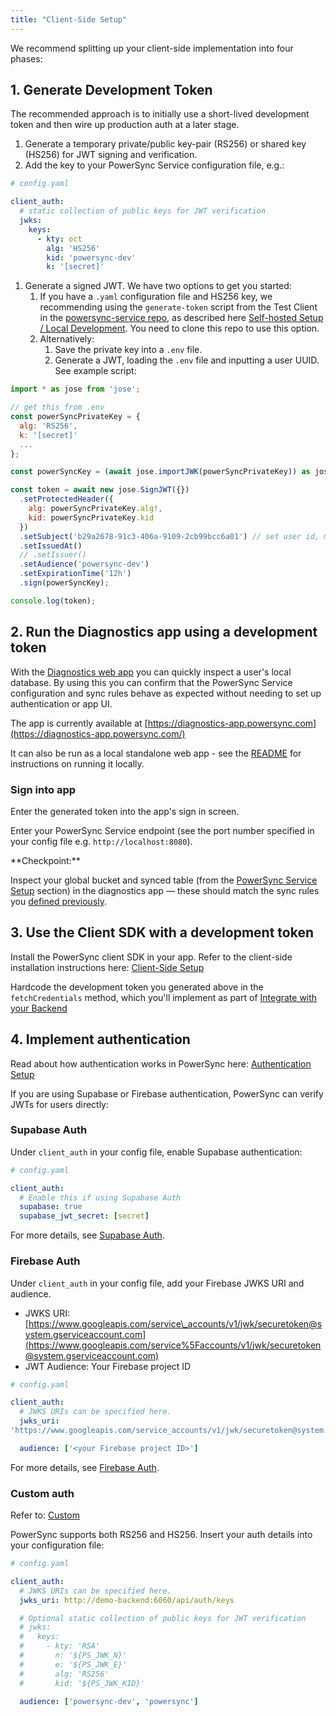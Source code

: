 ```yaml
---
title: "Client-Side Setup"
---
```


We recommend splitting up your client-side implementation into four phases:

<CardGroup>
<Card title="Generate development token" icon="key" href="/self-hosting/installation/client-side-setup#1-generate-development-token" horizontal/> <Card title="Run Diagnostics app" icon="bug" href="/self-hosting/installation/client-side-setup#2-run-the-diagnostics-app-using-a-development-token" horizontal/>
<Card title="Use client SDK with token" icon="code" href="/self-hosting/installation/client-side-setup#3-use-the-client-sdk-with-development-token" horizontal/>
<Card title="Implement authentication" icon="lock" href="/self-hosting/installation/client-side-setup#4-implement-authentication" horizontal/>
</CardGroup>

## 1\. Generate Development Token

The recommended approach is to initially use a short-lived development token and then wire up production auth at a later stage.

1. Generate a temporary private/public key-pair (RS256) or shared key (HS256) for JWT signing and verification.
2. Add the key to your PowerSync Service configuration file, e.g.:

```yaml
# config.yaml

client_auth:
  # static collection of public keys for JWT verification
  jwks:
    keys:
      - kty: oct
        alg: 'HS256'
        kid: 'powersync-dev'
        k: '[secret]'
```

1. Generate a signed JWT. We have two options to get you started:
   1. If you have a `.yaml` configuration file and HS256 key, we recommending using the `generate-token` script from the Test Client in the [powersync-service repo](https://github.com/powersync-ja/powersync-service/tree/main/test-client), as described here [Self-hosted Setup / Local Development](/installation/authentication-setup/development-tokens#self-hosted-setup-local-development). You need to clone this repo to use this option.
   2. Alternatively:
         1. Save the private key into a `.env` file.
         2. Generate a JWT, loading the `.env` file and inputting a user UUID. See example script:

```js
import * as jose from 'jose';

// get this from .env
const powerSyncPrivateKey = {
  alg: 'RS256',
  k: '[secret]'
  ...
};

const powerSyncKey = (await jose.importJWK(powerSyncPrivateKey)) as jose.KeyLike;

const token = await new jose.SignJWT({})
  .setProtectedHeader({
    alg: powerSyncPrivateKey.alg!,
    kid: powerSyncPrivateKey.kid
  })
  .setSubject('b29a2678-91c3-406a-9109-2cb99bcc6a01') // set user id, maybe as cli arg
  .setIssuedAt()
  // .setIssuer()
  .setAudience('powersync-dev')
  .setExpirationTime('12h')
  .sign(powerSyncKey);

console.log(token);
```

## 2\. Run the Diagnostics app using a development token

With the [Diagnostics web app](https://github.com/powersync-ja/powersync-js/tree/main/tools/diagnostics-app) you can quickly inspect a user's local database. By using this you can confirm that the PowerSync Service configuration and sync rules behave as expected without needing to set up authentication or app UI.

The app is currently available at [https://diagnostics-app.powersync.com](https://diagnostics-app.powersync.com/)

It can also be run as a local standalone web app - see the [README](https://github.com/powersync-ja/powersync-js/tree/main/tools/diagnostics-app) for instructions on running it locally.

### Sign into app

Enter the generated token into the app's sign in screen.

Enter your PowerSync Service endpoint (see the port number specified in your config file e.g. `http://localhost:8080`).

<Info>
**Checkpoint:**

Inspect your global bucket and synced table (from the [PowerSync Service Setup](/self-hosting/installation/powersync-service-setup) section) in the diagnostics app — these should match the sync rules you [defined previously](/self-hosting/installation/powersync-service-setup#1.sync-rules).
</Info>

## 3\. Use the Client SDK with a development token

Install the PowerSync client SDK in your app. Refer to the client-side installation instructions here: [Client-Side Setup](/installation/client-side-setup)

Hardcode the development token you generated above in the `fetchCredentials` method, which you'll implement as part of [Integrate with your Backend](/installation/client-side-setup/integrating-with-your-backend)

## 4\. Implement authentication

Read about how authentication works in PowerSync here: [Authentication Setup](/installation/authentication-setup)

If you are using Supabase or Firebase authentication, PowerSync can verify JWTs for users directly:

### Supabase Auth

Under `client_auth` in your config file, enable Supabase authentication:

```yaml
# config.yaml

client_auth:
  # Enable this if using Supabase Auth
  supabase: true
  supabase_jwt_secret: [secret]
```

For more details, see [Supabase Auth](/installation/authentication-setup/supabase-auth).

### Firebase Auth

Under `client_auth` in your config file, add your Firebase JWKS URI and audience.

* JWKS URI: [https://www.googleapis.com/service\_accounts/v1/jwk/securetoken@system.gserviceaccount.com](https://www.googleapis.com/service%5Faccounts/v1/jwk/securetoken@system.gserviceaccount.com)
* JWT Audience: Your Firebase project ID

```yaml
# config.yaml

client_auth:
  # JWKS URIs can be specified here.
  jwks_uri:
'https://www.googleapis.com/service_accounts/v1/jwk/securetoken@system.gserviceaccount.com'

  audience: ['<your Firebase project ID>']

```

For more details, see [Firebase Auth](/installation/authentication-setup/firebase-auth).

### Custom auth

Refer to: [Custom](/installation/authentication-setup/custom)

PowerSync supports both RS256 and HS256\. Insert your auth details into your configuration file:

```yaml
# config.yaml

client_auth:
  # JWKS URIs can be specified here.
  jwks_uri: http://demo-backend:6060/api/auth/keys

  # Optional static collection of public keys for JWT verification
  # jwks:
  #   keys:
  #     - kty: 'RSA'
  #       n: '${PS_JWK_N}'
  #       e: '${PS_JWK_E}'
  #       alg: 'RS256'
  #       kid: '${PS_JWK_KID}'

  audience: ['powersync-dev', 'powersync']
```
